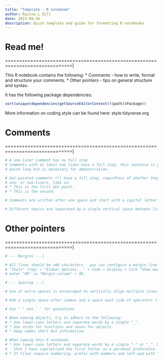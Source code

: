 ```yaml
---
title: "Template - R notebook"
author: Raissa L Gill
date: 2023-09-26
description: Quick template and guide for formatting R notebooks
---
```


# Read me!
==============================================================================|

This R notebook contains the following:
* Comments - how to write, format and structure your comments.
* Other pointers - tips on general structure and syntax.

It has the following package dependencies:
```r
sort(unique(dependencies(getSourceEditorContext()$path)$Package))
```

More information on coding style can be found here: style.tidyverse.org


# Comments
==============================================================================|

```r

# A one-liner comment has no full stop
# Comments with at least two lines have a full stop, this sentence is getting
# quite long but is necessary for demonstration.

# Dot-pointed comments (*) have a full stop, regardless of whether they are
# one- or two-liners, like so:
# * This is the first dot point.
# * This is the second.

# Comments are written after one space and start with a capital letter

# Different topics are separated by a single vertical space between lines

```


# Other pointers
==============================================================================|

```r

# --- Margins ---|

# All lines should be <80 characters - you can configure a margin line in
# "Tools" (top) > "Global Options..." > Code > Display > tick "Show margin" and
# enter "80" in "Margin column" > OK.

# --- Spacing ---|

# Use of extra spaces is encouraged to vertically align multiple lines code.

# Add a single space after commas and a space each side of operators (+ - etc.)

```

```r

# Use " " not ' ' for quotations

# When naming objects, try to adhere to the following:
# * Use lower-case letters and separate words by a single "_".
# * Use verbs for functions and nouns for objects.
# * Keep names short but informative.

# When naming this R notebook:
# * Use lower-case letters and separate words by a single "-" or "_". Note 
#   that I have capitalised the first letter as a personal preference.
# * If files require numbering, prefix with numbers and left-pad with "0".

```
